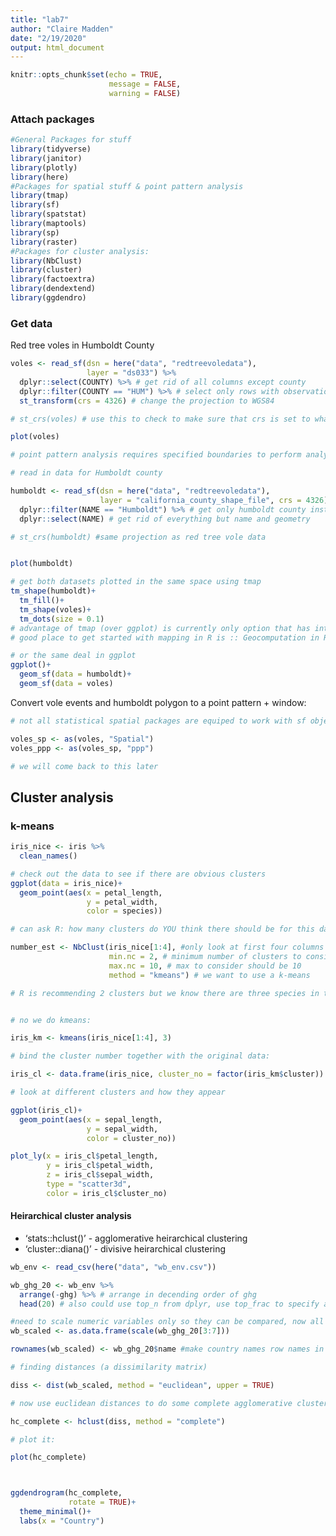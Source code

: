 ```yaml
---
title: "lab7"
author: "Claire Madden"
date: "2/19/2020"
output: html_document
---
```


```r
knitr::opts_chunk$set(echo = TRUE,
                      message = FALSE,
                      warning = FALSE)
```


### Attach packages
```r
#General Packages for stuff
library(tidyverse)
library(janitor)
library(plotly)
library(here)
#Packages for spatial stuff & point pattern analysis
library(tmap)
library(sf)
library(spatstat)
library(maptools)
library(sp)
library(raster)
#Packages for cluster analysis:
library(NbClust)
library(cluster)
library(factoextra)
library(dendextend)
library(ggdendro)

```

### Get data

Red tree voles in Humboldt County

```r

voles <- read_sf(dsn = here("data", "redtreevoledata"), 
                 layer = "ds033") %>% 
  dplyr::select(COUNTY) %>% # get rid of all columns except county
  dplyr::filter(COUNTY == "HUM") %>% # select only rows with observations in humboldt county
  st_transform(crs = 4326) # change the projection to WGS84

# st_crs(voles) # use this to check to make sure that crs is set to what we want

plot(voles)

# point pattern analysis requires specified boundaries to perform analysis within so...

# read in data for Humboldt county

humboldt <- read_sf(dsn = here("data", "redtreevoledata"),
                    layer = "california_county_shape_file", crs = 4326) %>% 
  dplyr::filter(NAME == "Humboldt") %>% # get only humboldt county instead of all CA counties
  dplyr::select(NAME) # get rid of everything but name and geometry

# st_crs(humboldt) #same projection as red tree vole data 


plot(humboldt)

# get both datasets plotted in the same space using tmap
tm_shape(humboldt)+
  tm_fill()+
  tm_shape(voles)+
  tm_dots(size = 0.1)
# advantage of tmap (over ggplot) is currently only option that has interactive mode
# good place to get started with mapping in R is :: Geocomputation in R (Robin Lovelace) which is available for free online and you can download a package that allows you to work through all the examples!

# or the same deal in ggplot
ggplot()+
  geom_sf(data = humboldt)+
  geom_sf(data = voles)
```


Convert vole events and humboldt polygon to a point pattern + window: 

```r
# not all statistical spatial packages are equiped to work with sf objects

voles_sp <- as(voles, "Spatial")
voles_ppp <- as(voles_sp, "ppp")

# we will come back to this later 
```


## Cluster analysis

### k-means

```r
iris_nice <- iris %>% 
  clean_names()

# check out the data to see if there are obvious clusters
ggplot(data = iris_nice)+
  geom_point(aes(x = petal_length, 
                 y = petal_width,
                 color = species))

# can ask R: how many clusters do YOU think there should be for this dataset?

number_est <- NbClust(iris_nice[1:4], #only look at first four columns of iris_nice
                      min.nc = 2, # minimum number of clusters to consider should be 2
                      max.nc = 10, # max to consider should be 10
                      method = "kmeans") # we want to use a k-means 

# R is recommending 2 clusters but we know there are three species in the iris dataset so it makes more sense to use 3 clusters


# no we do kmeans:

iris_km <- kmeans(iris_nice[1:4], 3)

# bind the cluster number together with the original data:

iris_cl <- data.frame(iris_nice, cluster_no = factor(iris_km$cluster))

# look at different clusters and how they appear

ggplot(iris_cl)+
  geom_point(aes(x = sepal_length,
                 y = sepal_width,
                 color = cluster_no))

```


```r
plot_ly(x = iris_cl$petal_length,
        y = iris_cl$petal_width,
        z = iris_cl$sepal_width, 
        type = "scatter3d",
        color = iris_cl$cluster_no)


```


#### Heirarchical cluster analysis

- 'stats::hclust()' - agglomerative heirarchical clustering
- 'cluster::diana()' - divisive heirarchical clustering

```r
wb_env <- read_csv(here("data", "wb_env.csv"))

wb_ghg_20 <- wb_env %>% 
  arrange(-ghg) %>% # arrange in decending order of ghg
  head(20) # also could use top_n from dplyr, use top_frac to specify a fraction of rows to keep

#need to scale numeric variables only so they can be compared, now all on zscale
wb_scaled <- as.data.frame(scale(wb_ghg_20[3:7])) 

rownames(wb_scaled) <- wb_ghg_20$name #make country names row names in scaled dataframe so we know whats what!

# finding distances (a dissimilarity matrix)

diss <- dist(wb_scaled, method = "euclidean", upper = TRUE)

# now use euclidean distances to do some complete agglomerative clustering

hc_complete <- hclust(diss, method = "complete")

# plot it:

plot(hc_complete)



ggdendrogram(hc_complete,
             rotate = TRUE)+
  theme_minimal()+
  labs(x = "Country")

```






